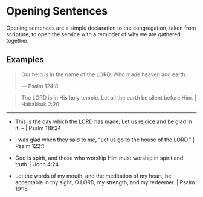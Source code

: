 # Opening Sentences {-}

Opening sentences are a simple declaration to the congregation, taken from scripture, to open the service with a reminder of why we are gathered together.

## Examples

> Our help is in the name of the LORD, Who made heaven and earth.
> 
> --- Psalm 124:8

> The LORD is in His holy temple. Let all the earth be silent before Him. | Habakkuk 2:20

---

- This is the day which the LORD has made; Let us rejoice and be glad in it. 
	-- | Psalm 118:24

- I was glad when they said to me, “Let us go to the house of the LORD." | Psalm 122:1

- God is spirit, and those who worship Him must worship in spirit and truth. | John 4:24

- Let the words of my mouth, and the meditation of my heart, be acceptable in thy sight, O LORD, my strength, and my redeemer. | Psalm 19:15
<!--stackedit_data:
eyJoaXN0b3J5IjpbLTE2ODA2NjI0NzYsLTE5MzM1Nzc1MzddfQ
==
-->